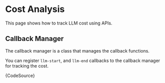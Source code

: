 # Cost Analysis

This page shows how to track LLM cost using APIs.

## Callback Manager

The callback manager is a class that manages the callback functions.

You can register `llm-start`, and `llm-end` callbacks to the callback manager for tracking the cost.


<CodeBlock language="ts">{CodeSource}</CodeBlock>
